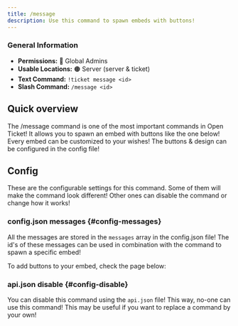```yaml
---
title: /message
description: Use this command to spawn embeds with buttons!
---
```


### General Information
- **Permissions:** 🔴 Global Admins
- **Usable Locations:** 🟠 Server (server & ticket)
- **Text Command:** `!ticket message <id>`
- **Slash Command:** `/message <id>`

## Quick overview
The /message command is one of the most important commands in Open Ticket!
It allows you to spawn an embed with buttons like the one below!
Every embed can be customized to your wishes!
The buttons & design can be configured in the <InlineLink url="docs/config/main" isdoc="true">config file</InlineLink>!

<GoodImage src="/img/docs/commands/message.png" size="50%"></GoodImage>

## Config
These are the <InlineLink url="docs/config/main" isdoc="true">configurable settings</InlineLink> for this command.
Some of them will make the command look different!
Other ones can disable the command or change how it works!

### <InlineLink url="docs/config/main" isdoc="true"><LabelText color="blue">config.json</LabelText></InlineLink> messages {#config-messages}
All the messages are stored in the `messages` array in the config.json file!
The id's of these messages can be used in combination with the command to spawn a specific embed!

To add buttons to your embed, check the page below:
<LinkBlock url="docs/get-started#configuration" isdoc="true" mode="emoji" emoji="⚙️" name="Getting Started (Configuration)" description="A full walktrough of the steps to add your first button to an embed!"></LinkBlock>

### <InlineLink url="docs/config/api" isdoc="true"><LabelText color="red">api.json</LabelText></InlineLink> disable {#config-disable}
You can disable this command using the `api.json` file! This way, no-one can use this command!
This may be useful if you want to replace a command by your own!